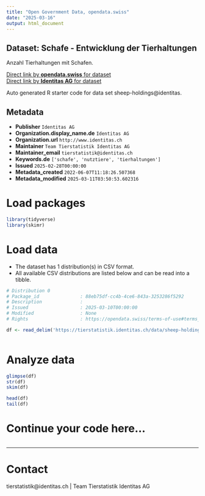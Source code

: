 ```yaml
---
title: "Open Government Data, opendata.swiss"
date: "2025-03-16"
output: html_document
---
```


## Dataset: Schafe - Entwicklung der Tierhaltungen

Anzahl Tierhaltungen mit Schafen. 

[Direct link by **opendata.swiss** for dataset](https://opendata.swiss/de/dataset/schafe-entwicklung-der-tierhaltungen)<br>
[Direct link by **Identitas AG** for dataset](https://tierstatistik.identitas.ch/)

Auto generated R starter code for data set sheep-holdings@identitas.

## Metadata

- **Publisher** `Identitas AG`
- **Organization.display_name.de** `Identitas AG`
- **Organization.url** `http://www.identitas.ch`
- **Maintainer** `Team Tierstatistik Identitas AG`
- **Maintainer_email** `tierstatistik@identitas.ch`
- **Keywords.de** `['schafe', 'nutztiere', 'tierhaltungen']`
- **Issued** `2025-02-28T00:00:00`
- **Metadata_created** `2022-06-07T11:18:26.507368`
- **Metadata_modified** `2025-03-11T03:50:53.602316`


# Load packages

```r

library(tidyverse)
library(skimr)

```

# Load data

-   The dataset has 1 distribution(s) in CSV format.
-   All available CSV distributions are listed below and can be read into a tibble.

```r

# Distribution 0
# Package_id               : 88eb75df-cc4b-4ce6-843a-3253286f5292
# Description              : 
# Issued                   : 2025-03-10T00:00:00
# Modified                 : None
# Rights                   : https://opendata.swiss/terms-of-use#terms_by

df <- read_delim('https://tierstatistik.identitas.ch/data/sheep-holdings.csv')



```

# Analyze data

```r

glimpse(df)
str(df)
skim(df)

head(df)
tail(df)

```

# Continue your code here...

```r

```

------------------------------------------------------------------------

# Contact

tierstatistik@identitas.ch | Team Tierstatistik Identitas AG
